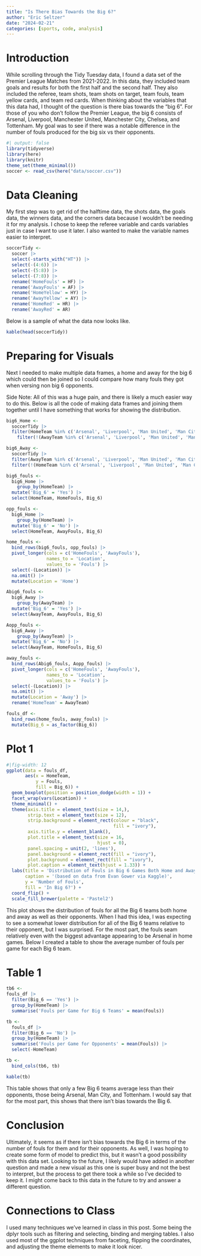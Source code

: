 ```yaml
---
title: "Is There Bias Towards the Big 6?"
author: "Eric Seltzer"
date: "2024-02-21"
categories: [sports, code, analysis]
---
```


# Introduction

While scrolling through the Tidy Tuesday data, I found a data set of the Premier League Matches from 2021-2022. In this data, they included team goals and results for both the first half and the second half. They also included the referee, team shots, team shots on target, team fouls, team yellow cards, and team red cards. When thinking about the variables that this data had, I thought of the question is there bias towards the "big 6". For those of you who don't follow the Premier League, the big 6 consists of Arsenal, Liverpool, Manchester United, Manchester City, Chelsea, and Tottenham. My goal was to see if there was a notable difference in the number of fouls produced for the big six vs their opponents.

```r
#| output: false
library(tidyverse)
library(here)
library(knitr)
theme_set(theme_minimal())
soccer <- read_csv(here("data/soccer.csv"))
```

# Data Cleaning

My first step was to get rid of the halftime data, the shots data, the goals data, the winners data, and the corners data because I wouldn't be needing it for my analysis. I chose to keep the referee variable and cards variables just in case I want to use it later. I also wanted to make the variable names easier to interpret.

```r
soccerTidy <-
  soccer |>
  select(-starts_with("HT")) |>
  select(-(4:6)) |>
  select(-(5:8)) |>
  select(-(7:8)) |>
  rename('HomeFouls' = HF) |>
  rename('AwayFouls' = AF) |>
  rename('HomeYellow' = HY) |>
  rename('AwayYellow' = AY) |>
  rename('HomeRed' = HR) |>
  rename('AwayRed' = AR)
```

Below is a sample of what the data now looks like.

```r
kable(head(soccerTidy))
```

# Preparing for Visuals

Next I needed to make multiple data frames, a home and away for the big 6 which could then be joined so I could compare how many fouls they got when versing non big 6 opponents.

Side Note: All of this was a huge pain, and there is likely a much easier way to do this. Below is all the code of making data frames and joining them together until I have something that works for showing the distribution.

```r
big6_Home <-
  soccerTidy |>
  filter(HomeTeam %in% c('Arsenal', 'Liverpool', 'Man United', 'Man City', 'Chelsea', 'Tottenham')) |>
    filter(!(AwayTeam %in% c('Arsenal', 'Liverpool', 'Man United', 'Man City', 'Chelsea', 'Tottenham')))

big6_Away <-
  soccerTidy |>
  filter(AwayTeam %in% c('Arsenal', 'Liverpool', 'Man United', 'Man City', 'Chelsea', 'Tottenham')) |>
  filter(!(HomeTeam %in% c('Arsenal', 'Liverpool', 'Man United', 'Man City', 'Chelsea', 'Tottenham')))
```

```r
big6_fouls <-
  big6_Home |>
    group_by(HomeTeam) |>
  mutate('Big_6' = 'Yes') |>
  select(HomeTeam, HomeFouls, Big_6)

opp_fouls <-
  big6_Home |>
    group_by(HomeTeam) |>
  mutate('Big_6' = 'No') |>
  select(HomeTeam, AwayFouls, Big_6)

home_fouls <-
  bind_rows(big6_fouls, opp_fouls) |>
  pivot_longer(cols = c('HomeFouls', 'AwayFouls'),
               names_to = 'Location',
               values_to = 'Fouls') |>
  select(-(Location)) |>
  na.omit() |>
  mutate(Location = 'Home')
```

```r
Abig6_fouls <-
  big6_Away |>
    group_by(AwayTeam) |>
  mutate('Big_6' = 'Yes') |>
  select(AwayTeam, AwayFouls, Big_6)

Aopp_fouls <-
  big6_Away |>
    group_by(AwayTeam) |>
  mutate('Big_6' = 'No') |>
  select(AwayTeam, HomeFouls, Big_6)

away_fouls <-
  bind_rows(Abig6_fouls, Aopp_fouls) |>
  pivot_longer(cols = c('HomeFouls', 'AwayFouls'),
               names_to = 'Location',
               values_to = 'Fouls') |>
  select(-(Location)) |>
  na.omit() |>
  mutate(Location = 'Away') |>
  rename('HomeTeam' = AwayTeam)
```

```r
fouls_df <-
  bind_rows(home_fouls, away_fouls) |>
  mutate(Big_6 = as_factor(Big_6))
```

# Plot 1

```r
#|fig-width: 12
ggplot(data = fouls_df,
       aes(x = HomeTeam,
           y = Fouls,
           fill = Big_6)) +
  geom_boxplot(position = position_dodge(width = 1)) +
  facet_wrap(vars(Location)) +
  theme_minimal() +
  theme(axis.title = element_text(size = 14,),
        strip.text = element_text(size = 12),
        strip.background = element_rect(colour = "black",
                                        fill = "ivory"),
        axis.title.y = element_blank(),
        plot.title = element_text(size = 16,
                                  hjust = 0),
        panel.spacing = unit(2, 'lines'),
        panel.background = element_rect(fill = "ivory"),
        plot.background = element_rect(fill = "ivory"),
        plot.caption = element_text(hjust = 1.33)) +
  labs(title = 'Distribution of Fouls in Big 6 Games Both Home and Away',
       caption = '(based on data from Evan Gower via Kaggle)',
       y = 'Number of Fouls',
       fill = 'In Big 6?') +
  coord_flip() +
  scale_fill_brewer(palette = 'Pastel2')
```

This plot shows the distribution of fouls for all the Big 6 teams both home and away as well as their opponents. When I had this idea, I was expecting to see a somewhat lower distribution for all of the Big 6 teams relative to their opponent, but I was surprised. For the most part, the fouls seam relatively even with the biggest advantage appearing to be Arsenal in home games. Below I created a table to show the average number of fouls per game for each Big 6 team.

# Table 1

```r
tb6 <-
fouls_df |>
  filter(Big_6 == 'Yes') |>
  group_by(HomeTeam) |>
  summarise('Fouls per Game for Big 6 Teams' = mean(Fouls))

tb <-
  fouls_df |>
  filter(Big_6 == 'No') |>
  group_by(HomeTeam) |>
  summarise('Fouls per Game for Opponents' = mean(Fouls)) |>
  select(-HomeTeam)

tb <-
  bind_cols(tb6, tb)

kable(tb)
```

This table shows that only a few Big 6 teams average less than their opponents, those being Arsenal, Man City, and Tottenham. I would say that for the most part, this shows that there isn't bias towards the Big 6.

# Conclusion

Ultimately, it seems as if there isn't bias towards the Big 6 in terms of the number of fouls for them and for their opponents. As well, I was hoping to create some form of model to predict this, but it wasn't a good possibility with this data set. Looking to the future, I likely would have added in another question and made a new visual as this one is super busy and not the best to interpret, but the process to get there took a while so I've decided to keep it. I might come back to this data in the future to try and answer a different question.

# Connections to Class 

I used many techniques we've learned in class in this post. Some being the dplyr tools such as filtering and selecting, binding and merging tables. I also used most of the ggplot techniques from faceting, flipping the coordinates, and adjusting the theme elements to make it look nicer.
